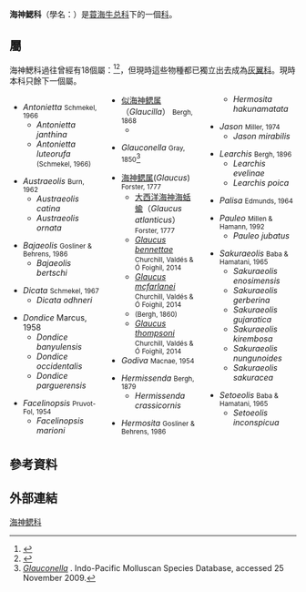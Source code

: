 {{Automatic taxobox 
| taxon = Glaucidae
| authority = [[John_Edward_Gray|Gray]], 1827
| subdivision_ranks = 屬
| subdivision = [[#屬|見內文]]
| synonyms =
* Pleuropinae Rafinesque, 1815
}}

'''海神鰓科'''（學名：{{lang|la|Glaucidae}}）是[[蓑海牛总科|蓑海牛总科]]下的一個[[科_(生物)|科]]。

==屬==
海神鰓科過往曾經有18個屬：<ref>{{Cite web |url=http://www.seaslugforum.net/specieslist.cfm |title=Sea Slug Forum. Accessed 28 December 2006 |accessdate=2013-04-09 |archive-date=2009-12-28 |archive-url=https://web.archive.org/web/20091228180914/http://www.seaslugforum.net/specieslist.cfm |dead-url=no }}</ref><ref>{{Cite web |url=http://www.seaslugforum.net/specieslist.cfm |title=Sea Slug Forum |accessdate=2013-04-09 |archive-date=2009-12-28 |archive-url=https://web.archive.org/web/20091228180914/http://www.seaslugforum.net/specieslist.cfm |dead-url=no }}</ref>，但現時這些物種都已獨立出去成為[[灰翼科|灰翼科]]。現時本科只餘下一個屬。

<div style="column-count:3;-moz-column-count:3;-webkit-column-count:3">
* ''Antonietta'' <small>Schmekel, 1966</small> 
** ''Antonietta janthina''
** ''Antonietta luteorufa'' <small>(Schmekel, 1966)</small>

* ''Austraeolis'' <small>Burn, 1962</small>
** ''Austraeolis catina''
** ''Austraeolis ornata''

* ''Bajaeolis'' <small>Gosliner & Behrens, 1986</small>
** ''Bajaeolis bertschi''

* ''Dicata''  <small>Schmekel, 1967</small>
** ''Dicata odhneri''

* ''Dondice'' Marcus, 1958<small></small>
** ''Dondice banyulensis''  
** ''Dondice occidentalis''  
** ''Dondice parguerensis''

* ''Facelinopsis'' <small>Pruvot-Fol, 1954</small>
** ''Facelinopsis marioni''

* [[似海神鳃属|似海神鳃属]]（''Glaucilla''） <small>Bergh, 1868</small>
** ''{{link-en|Glaucilla marginata|Glaucilla marginata}}''

*''Glauconella'' <small>Gray, 1850</small><ref>[http://clade.ansp.org/obis/search.php/40510 ''Glauconella''] {{Wayback|url=http://clade.ansp.org/obis/search.php/40510 |date=20120223200519 }}. Indo-Pacific Molluscan Species Database, accessed 25 November 2009.</ref>

* [[海神鳃属|海神鳃属]](''Glaucus'') <small>Forster, 1777</small>
**[[大西洋海神海蛞蝓|大西洋海神海蛞蝓]]（''Glaucus atlanticus''）<small>Forster, 1777</small>
** ''[[Glaucus_bennettae|Glaucus bennettae]]'' <small>Churchill, Valdés & Ó Foighil, 2014</small>
** ''[[Glaucus_mcfarlanei|Glaucus mcfarlanei]]'' <small>Churchill, Valdés & Ó Foighil, 2014</small>
** ''{{link-en|Glaucus marginatus|Glaucus marginatus}}'' <small>(Bergh, 1860)</small>
** ''[[Glaucus_thompsoni|Glaucus thompsoni]]'' <small>Churchill, Valdés & Ó Foighil, 2014</small>  
* ''Godiva'' <small>Macnae, 1954</small>

* ''Hermissenda'' <small>Bergh, 1879</small>
** ''Hermissenda crassicornis''

* ''Hermosita'' <small>Gosliner & Behrens, 1986</small>
** ''Hermosita hakunamatata''

* ''Jason'' <small>Miller, 1974</small>
** ''Jason mirabilis''

* ''Learchis'' <small>Bergh, 1896</small>
** ''Learchis evelinae''
** ''Learchis poica''

* ''Palisa'' <small>Edmunds, 1964</small>

* ''Pauleo''  <small>Millen & Hamann, 1992</small>
** ''Pauleo jubatus''

* ''Sakuraeolis'' <small>Baba & Hamatani, 1965</small>
** ''Sakuraeolis enosimensis''  
** ''Sakuraeolis gerberina''  
** ''Sakuraeolis gujaratica''  
** ''Sakuraeolis kirembosa''  
** ''Sakuraeolis nungunoides''  
** ''Sakuraeolis sakuracea''

* ''Setoeolis'' <small>Baba & Hamatani, 1965</small>
** ''Setoeolis inconspicua''
</div>

==參考資料==
{{reflist}}

==外部連結==
{{Commons category|Glaucidae}}
{{Taxonbar}}
[[Category:海神鳃科|]]
{{Mollusc-stub}}